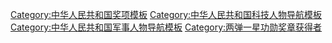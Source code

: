 {{Navbox
|name = 两弹一星功勋奖章获得者
|title = “[[兩彈一星|两弹一星]]”[[两弹一星功勋奖章|功勋奖章]]获得者
|bodyclass = hlist
|above = 1999年9月18日，中共中央、国务院、中央军委授予下列23人（含{{Box|追授}}）：

|group1 = [[火箭]]、[[导弹]]、<br />[[人造衛星]]与[[航天技术]]
|list1 =
* [[王希季]]
* [[孙家栋]]
* [[任新民]]
* [[杨嘉墀]]
* [[钱学森]]
* [[屠守锷]]
* [[黄纬禄]]
* {{Box|[[赵九章]]}}
* {{Box|[[姚桐斌]]}}
* {{Box|[[钱骥|钱　骥]]}}

|group2 = [[原子弹]]、[[氢弹]]、<br />[[核武器]]与[[中华人民共和国核工业|核工业]]
|list2 =
* [[于敏|-{于}-　敏]]
* [[朱光亚]]
* [[吴自良]]
* [[陈能宽]]
* [[周光召]]
* [[程开甲]]
* [[彭桓武]]
* {{Box|[[王淦昌]]}}
* {{Box|[[邓稼先]]}}
* {{Box|[[錢三強]]}}

|group3 = [[兩彈一星]]、国防科技<br />多重或综合贡献
|list3 =
* [[王大珩]]
* [[陈芳允]]
* {{Box|[[郭永怀]]}}

}}<noinclude>

[[Category:中华人民共和国奖项模板]]  
[[Category:中华人民共和国科技人物导航模板]]  
[[Category:中华人民共和国军事人物导航模板]]  
[[Category:两弹一星功勋奖章获得者]]
</noinclude>